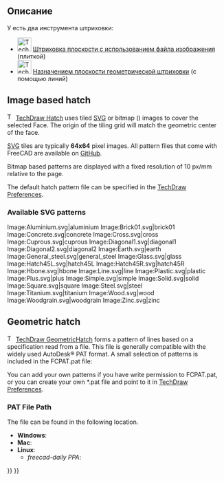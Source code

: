 <languages/>

{{Docnav/ru
|[[TechDraw_Templates/ru|Шаблоны]]
|[[TechDraw_Geometric_dimensioning_and_tolerancing/ru|Геометрические размеры и допуски]]
|[[TechDraw_Workbench/ru|Верстак "TechDraw"]]
|IconL=
|IconR=
|IconC=Workbench_TechDraw.svg
}}

{{TOCright}}

<span id="Description"></span>
==Описание==

<div class="mw-translate-fuzzy">
У {{KEY|[[Image:Workbench_TechDraw.svg|24px]] [[TechDraw Workbench/ru|верстака TechDraw]]}} есть два инструмента штриховки: 
*[[Image:TechDraw_Hatch.svg|32px]] [[TechDraw_Hatch/ru|Штриховка плоскости с использованием файла изображения]] (плиткой) 
*[[Image:TechDraw_GeometricHatch.svg|32px]] [[TechDraw_GeometricHatch/ru|Назначением плоскости геометрической штриховки]] (с помощью линий)
</div>

== Image based hatch ==

[[Image:TechDraw_Hatch.svg|16px]] [[TechDraw_Hatch|TechDraw Hatch]] uses tiled [[SVG|SVG]] or bitmap ({{Version|0.21}}) images to cover the selected Face. The origin of the tiling grid will match the geometric center of the face.

[[SVG|SVG]] tiles are typically '''64x64''' pixel images. All pattern files that come with FreeCAD are available on [https://github.com/FreeCAD/FreeCAD/tree/master/src/Mod/TechDraw/Patterns GitHub].

Bitmap based patterns are displayed with a fixed resolution of 10 px/mm relative to the page.

The default hatch pattern file can be specified in the [[TechDraw_Preferences|TechDraw Preferences]].

=== Available SVG patterns ===

<gallery mode=nolines widths=96px heights=96px>
Image:Aluminium.svg|aluminium
Image:Brick01.svg|brick01
Image:Concrete.svg|concrete
Image:Cross.svg|cross
Image:Cuprous.svg|cuprous
Image:Diagonal1.svg|diagonal1
Image:Diagonal2.svg|diagonal2
Image:Earth.svg|earth
Image:General_steel.svg|general_steel<!--Keep underscore in caption as this is the name in the GUI-->
Image:Glass.svg|glass
Image:Hatch45L.svg|hatch45L
Image:Hatch45R.svg|hatch45R
Image:Hbone.svg|hbone
Image:Line.svg|line
Image:Plastic.svg|plastic
Image:Plus.svg|plus
Image:Simple.svg|simple
Image:Solid.svg|solid
Image:Square.svg|square
Image:Steel.svg|steel
Image:Titanium.svg|titanium
Image:Wood.svg|wood
Image:Woodgrain.svg|woodgrain
Image:Zinc.svg|zinc
</gallery>

== Geometric hatch ==

[[Image:TechDraw_GeometricHatch.svg|16px]] [[TechDraw_GeometricHatch|TechDraw GeometricHatch]] forms a pattern of lines based on a specification read from a file.  This file is generally compatible with the widely used AutoDesk® PAT format.  A small selection of patterns is included in the FCPAT.pat file:

{{Code|code=
; standard PAT patterns

*Diamond, 45 diagonals L & R, Solid, 1.0 mm separation
45,0,0,0,1.0
-45,0,0,0,1.0
*Diamond2, 45 diagonals L & R, Solid, 2.0 mm separation
45,0,0,0,2.0
-45,0,0,0,2.0
*Diamond4, 45 diagonals L & R, Solid, 4.0 mm separation
45,0,0,0,4.0
-45,0,0,0,4.0
*Diagonal4, 45 diagonal R, Solid, 4.0 mm separation
45,0,0,0,4.0
*Diagonal5, 45 diagonal L, Solid, 4.0 mm separation
-45,0,0,0,4.0
*Square, square grid, Solid, 5.0 mm separation 
90,1,1,0,5.0
0,0,0,1,5.0
*Horizontal5, horizontal lines, Solid 5.0 separation
0,0,0,0,5.0
*Vertical5, vertical lines, Solid, 5.0 separation
90,0,0,0,5.0
}}

You can add your own patterns if you have write permission to FCPAT.pat, or you can create your own *.pat file and point to it in [[TechDraw_Preferences|TechDraw Preferences]].

=== PAT File Path ===

The {{incode|FCPAT.pat}} file can be found in the following location.

* '''Windows''': {{incode|C:\Program Files\FreeCAD\data\Mod\TechDraw\PAT\}}
* '''Mac''': {{incode|/Applications/FreeCAD.app/Contents/Mod/TechDraw/PAT/}}
* '''Linux''': {{incode|/usr/share/freecad/Mod/TechDraw/PAT/}}
** ''freecad-daily PPA'': {{incode|/usr/share/freecad-daily/Mod/TechDraw/PAT/}}


{{Docnav/ru
|[[TechDraw_Templates/ru|Шаблоны]]
|[[TechDraw_Geometric_dimensioning_and_tolerancing/ru|Геометрические размеры и допуски]]
|[[TechDraw_Workbench/ru|Верстак "TechDraw"]]
|IconL=
|IconR=
|IconC=Workbench_TechDraw.svg
}}

{{TechDraw_Tools_navi{{#translation:}}}}
{{Userdocnavi{{#translation:}}}}